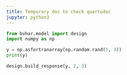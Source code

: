 ```yaml
---
title: Temporary doc to check quartodoc
jupyter: python3
---
```



```python
from bvhar.model import design
import numpy as np
```

```python
y = np.asfortranarray(np.random.rand(5, 3))
print(y)
```

```python
design.build_response(y, 2, 3)
```

